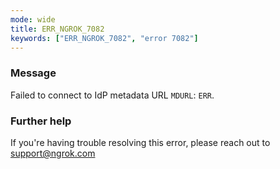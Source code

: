 ```yaml
---
mode: wide
title: ERR_NGROK_7082
keywords: ["ERR_NGROK_7082", "error 7082"]
---
```


### Message

Failed to connect to IdP metadata URL `MDURL`: `ERR`.

### Further help

If you're having trouble resolving this error, please reach out to [support@ngrok.com](mailto:support@ngrok.com?subject=Help%20with%20ERR_NGROK_7082)
